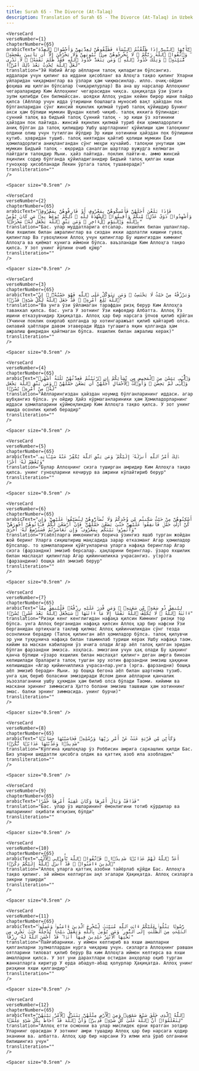 ```yaml
---
title: Surah 65 - The Divorce (At-Talaq)  
description: Translation of Surah 65 - The Divorce (At-Talaq) in Uzbek
---
```







    <VerseCard 
    verseNumber={1}
    chapterNumber={65}
    arabicText="يَٰٓأَيُّهَا ٱلنَّبِىُّ إِذَا طَلَّقْتُمُ ٱلنِّسَآءَ فَطَلِّقُوهُنَّ لِعِدَّتِهِنَّ وَأَحْصُوا۟ ٱلْعِدَّةَ ۖ وَٱتَّقُوا۟ ٱللَّهَ رَبَّكُمْ ۖ لَا تُخْرِجُوهُنَّ مِنۢ بُيُوتِهِنَّ وَلَا يَخْرُجْنَ إِلَّآ أَن يَأْتِينَ بِفَٰحِشَةٍۢ مُّبَيِّنَةٍۢ ۚ وَتِلْكَ حُدُودُ ٱللَّهِ ۚ وَمَن يَتَعَدَّ حُدُودَ ٱللَّهِ فَقَدْ ظَلَمَ نَفْسَهُۥ ۚ لَا تَدْرِى لَعَلَّ ٱللَّهَ يُحْدِثُ بَعْدَ ذَٰلِكَ أَمْرًۭا"
    translation="Эй Набий Агар аёлларни талоқ қиладиган бўлсангиз، иддалари учун қилинг ва иддани ҳисобланг ва Алоҳга тақво қилинг Уларни уйларидан чиқарманглар ва ўзлари ҳам чиқмасинлар، илло، очиқ-ойдин фоҳиша иш қилган бўлсалар (чиқарилурлар) Ва ана шу нарсалар Аллоҳнинг чегараларидир Ким Аллоҳнинг чегарасидан чиқса، ҳақиқатда ўзи ўзига зулм қилибди Сен билмайссан، шоядки Аллоҳ ундан кейин бирор ишни пайдо қилса (Аёллар учун идда ўтиришни бошлашга муносиб вақт ҳайздан пок бўлганларидан сўнг жинсий яқинлик қилмай туриб талоқ қўйишдир Бунинг акси ҳам бўлиши мумкин Шундан келиб чиқиб، талоқ иккига бўлинади: сунний талоқ ва бидъий талоқ Сунний талоқ - эр киши ўз хотинини ҳайздан пок пайтида، жинсий яқинлик қилмай туриб ёки ҳомиладорлиги аниқ бўлган да талоқ қилишдир Ушбу шартларнинг қўйилиши ҳам талоқнинг олдини олиш учун тутилган йўлдир Эр киши хотинини ҳайздан пок бўлишини кутиб، ҳовридан тушиб، талоқ ниятидан қайтиб қолиши мумкин Ёки ҳомиладорлиги аниқлангандан сўнг меҳри кучайиб، талоқни унутиши ҳам мумкин Бидъий талоқ - юқорида саналган шартлар вужудга келмаган пайтдаги талоқдир Яъни، ҳайз пайтида، поклик пайти-ю، аммо жинсий яқинлик содир бўлганда қўйиладиганидир Бидъий талоқ қилган киши гуноҳкор ҳисобланади Лекин ўртага талоқ тушаверади)"
    transliteration=""
    />

    <Spacer size="0.5rem" />
                
    <VerseCard 
    verseNumber={2}
    chapterNumber={65}
    arabicText="فَإِذَا بَلَغْنَ أَجَلَهُنَّ فَأَمْسِكُوهُنَّ بِمَعْرُوفٍ أَوْ فَارِقُوهُنَّ بِمَعْرُوفٍۢ وَأَشْهِدُوا۟ ذَوَىْ عَدْلٍۢ مِّنكُمْ وَأَقِيمُوا۟ ٱلشَّهَٰدَةَ لِلَّهِ ۚ ذَٰلِكُمْ يُوعَظُ بِهِۦ مَن كَانَ يُؤْمِنُ بِٱللَّهِ وَٱلْيَوْمِ ٱلْءَاخِرِ ۚ وَمَن يَتَّقِ ٱللَّهَ يَجْعَل لَّهُۥ مَخْرَجًۭا"
    translation="Бас، улар муддатларига етсалар، яхшилик билан ушланглар، ёки яхшилик билан ажралинглар ва сиздан икки адолатли кишини гувоҳ қилинглар Ва гувоҳликни Аллоҳ учун қилинглар Бу ишингиздан кимнинг Аллоҳга ва қиёмат кунига иймони бўлса، ваъзланади Ким Аллоҳга тақво қилса، У зот унинг йўлини очиб қўюр"
    transliteration=""
    />

    <Spacer size="0.5rem" />
                
    <VerseCard 
    verseNumber={3}
    chapterNumber={65}
    arabicText="وَيَرْزُقْهُ مِنْ حَيْثُ لَا يَحْتَسِبُ ۚ وَمَن يَتَوَكَّلْ عَلَى ٱللَّهِ فَهُوَ حَسْبُهُۥٓ ۚ إِنَّ ٱللَّهَ بَٰلِغُ أَمْرِهِۦ ۚ قَدْ جَعَلَ ٱللَّهُ لِكُلِّ شَىْءٍۢ قَدْرًۭا"
    translation="Ва унга ўзи ўйламаган тарафдан ризқ берур Ким Аллоҳга таваккал қилса، бас، унга У зотнинг Ўзи кифоядир Албатта، Аллоҳ Ўз ишини етказувчидир Ҳақиқатда، Аллоҳ ҳар бир нарсага ўлчов қилиб қўйган (Учинчи поклик охирлаб қолганда эр хотингаражъат қилиб қайтариб олса، оилавий ҳаётлари давом этаверади Идда тугашига яқин қолганда ҳам ажралиш фикридан қайтмаган бўлса، яхшилик билан ажралиш керак)"
    transliteration=""
    />

    <Spacer size="0.5rem" />
                
    <VerseCard 
    verseNumber={4}
    chapterNumber={65}
    arabicText="وَٱلَّٰٓـِٔى يَئِسْنَ مِنَ ٱلْمَحِيضِ مِن نِّسَآئِكُمْ إِنِ ٱرْتَبْتُمْ فَعِدَّتُهُنَّ ثَلَٰثَةُ أَشْهُرٍۢ وَٱلَّٰٓـِٔى لَمْ يَحِضْنَ ۚ وَأُو۟لَٰتُ ٱلْأَحْمَالِ أَجَلُهُنَّ أَن يَضَعْنَ حَمْلَهُنَّ ۚ وَمَن يَتَّقِ ٱللَّهَ يَجْعَل لَّهُۥ مِنْ أَمْرِهِۦ يُسْرًۭا"
    translation="Аёлларингиздан ҳайздан ноумид бўлганларининг иддаси، агар шубҳангиз бўлса، уч ойдир Ҳайз кўрмаганлариники ҳам Ҳомиладорларнинг иддаси ҳомилаларини қўймоқликдир Ким Аллоҳга тақво қилса، У зот унинг ишида осонлик қилиб берадир"
    transliteration=""
    />

    <Spacer size="0.5rem" />
                
    <VerseCard 
    verseNumber={5}
    chapterNumber={65}
    arabicText="ذَٰلِكَ أَمْرُ ٱللَّهِ أَنزَلَهُۥٓ إِلَيْكُمْ ۚ وَمَن يَتَّقِ ٱللَّهَ يُكَفِّرْ عَنْهُ سَيِّـَٔاتِهِۦ وَيُعْظِمْ لَهُۥٓ أَجْرًا"
    translation="Булар Аллоҳнинг сизга туширган амридир Ким Аллоҳга тақво қилса، унинг гуноҳларини кечирур ва ажрини кўпайтириб берур"
    transliteration=""
    />

    <Spacer size="0.5rem" />
                
    <VerseCard 
    verseNumber={6}
    chapterNumber={65}
    arabicText="أَسْكِنُوهُنَّ مِنْ حَيْثُ سَكَنتُم مِّن وُجْدِكُمْ وَلَا تُضَآرُّوهُنَّ لِتُضَيِّقُوا۟ عَلَيْهِنَّ ۚ وَإِن كُنَّ أُو۟لَٰتِ حَمْلٍۢ فَأَنفِقُوا۟ عَلَيْهِنَّ حَتَّىٰ يَضَعْنَ حَمْلَهُنَّ ۚ فَإِنْ أَرْضَعْنَ لَكُمْ فَـَٔاتُوهُنَّ أُجُورَهُنَّ ۖ وَأْتَمِرُوا۟ بَيْنَكُم بِمَعْرُوفٍۢ ۖ وَإِن تَعَاسَرْتُمْ فَسَتُرْضِعُ لَهُۥٓ أُخْرَىٰ"
    translation="У(аёл)ларга имконингиз борича ўзингиз яшаб турган жойдан жой беринг Уларга сиқиштириш мақсадида зарар етказманг Агар ҳомиладор бўлсалар، то ҳомилаларини қўйгунларича уларга нафақа беринглар Агар сизга (фарзандни) эмизиб берсалар، ҳақларини беринглар، ўзаро яхшилик билан маслаҳат қилинглар Агар қийинчиликка учрасангиз، у(эр)га (фарзандини) бошқа аёл эмизиб берур"
    transliteration=""
    />

    <Spacer size="0.5rem" />
                
    <VerseCard 
    verseNumber={7}
    chapterNumber={65}
    arabicText="لِيُنفِقْ ذُو سَعَةٍۢ مِّن سَعَتِهِۦ ۖ وَمَن قُدِرَ عَلَيْهِ رِزْقُهُۥ فَلْيُنفِقْ مِمَّآ ءَاتَىٰهُ ٱللَّهُ ۚ لَا يُكَلِّفُ ٱللَّهُ نَفْسًا إِلَّا مَآ ءَاتَىٰهَا ۚ سَيَجْعَلُ ٱللَّهُ بَعْدَ عُسْرٍۢ يُسْرًۭا"
    translation="Ризқи кенг кенглигидан нафақа қилсин Кимнинг ризқи тор бўлса، унга Аллоҳ берганидан нафақа қилсин Аллоҳ ҳар бир нафсни Ўзи берганидан ортиқчага таклиф қилмас Аллоҳ қийинчиликдан сўнг тезда осонликни берадир (Талоқ қилинган аёл ҳомиладор бўлса، талоқ қилувчи эр уни туққунича нафақа билан таъминлаб туриши керак Ушбу нафақа таом، кийим ва маскан кабиларни ўз ичига олади Агар аёл талоқ қилган эридан бўлган фарзандни эмизса، хоҳласа، эмизгани учун ҳақ олади Бу ҳақнинг қанча бўлиши «ўзаро яхшилик билан маслаҳат қилинг» деган амрга биноан келишилади Ораларига талоқ тушган эру хотин фарзандни эмизиш ҳаққини келишишдан «Агар қийинчиллика учраса»лар،унга (эрга، фарзандни) бошқа аёл эмизиб беради» Яъни، эр бошқа бегона аёл билан шартнома тузиб، унга ҳақ бериб боласини эмиздиради Ислом дини аёлларни қанчалик эъзозлаганини ушбу ҳукмдан ҳам билиб олса бўлади Таоми، кийими ва маскани эрининг зиммасига Ҳатто болани эмизиш ташвиши ҳам хотиннинг эмас، балки эрнинг зиммасида، унинг бурчи)"
    transliteration=""
    />

    <Spacer size="0.5rem" />
                
    <VerseCard 
    verseNumber={8}
    chapterNumber={65}
    arabicText="وَكَأَيِّن مِّن قَرْيَةٍ عَتَتْ عَنْ أَمْرِ رَبِّهَا وَرُسُلِهِۦ فَحَاسَبْنَٰهَا حِسَابًۭا شَدِيدًۭا وَعَذَّبْنَٰهَا عَذَابًۭا نُّكْرًۭا"
    translation="Кўпгина қишлоқлар ўз Роббисин амрига саркашлик қилди Бас، Биз уларни шиддатли ҳисобга олдик ва қаттиқ азоб ила азобладик"
    transliteration=""
    />

    <Spacer size="0.5rem" />
                
    <VerseCard 
    verseNumber={9}
    chapterNumber={65}
    arabicText="فَذَاقَتْ وَبَالَ أَمْرِهَا وَكَانَ عَٰقِبَةُ أَمْرِهَا خُسْرًا"
    translation="Бас، улар ўз ишларининг ёмонлигини тотиб кўрдилар ва ишларининг оқибати ютқизиқ бўлди"
    transliteration=""
    />

    <Spacer size="0.5rem" />
                
    <VerseCard 
    verseNumber={10}
    chapterNumber={65}
    arabicText="أَعَدَّ ٱللَّهُ لَهُمْ عَذَابًۭا شَدِيدًۭا ۖ فَٱتَّقُوا۟ ٱللَّهَ يَٰٓأُو۟لِى ٱلْأَلْبَٰبِ ٱلَّذِينَ ءَامَنُوا۟ ۚ قَدْ أَنزَلَ ٱللَّهُ إِلَيْكُمْ ذِكْرًۭا"
    translation="Аллоҳ уларга қаттиқ азобни тайёрлаб қўйди Бас، Аллоҳга тақво қилинг، эй иймон келтирган ақл эгалари Ҳақиқатда، Аллоҳ сизларга зикрни туширди"
    transliteration=""
    />

    <Spacer size="0.5rem" />
                
    <VerseCard 
    verseNumber={11}
    chapterNumber={65}
    arabicText="رَّسُولًۭا يَتْلُوا۟ عَلَيْكُمْ ءَايَٰتِ ٱللَّهِ مُبَيِّنَٰتٍۢ لِّيُخْرِجَ ٱلَّذِينَ ءَامَنُوا۟ وَعَمِلُوا۟ ٱلصَّٰلِحَٰتِ مِنَ ٱلظُّلُمَٰتِ إِلَى ٱلنُّورِ ۚ وَمَن يُؤْمِنۢ بِٱللَّهِ وَيَعْمَلْ صَٰلِحًۭا يُدْخِلْهُ جَنَّٰتٍۢ تَجْرِى مِن تَحْتِهَا ٱلْأَنْهَٰرُ خَٰلِدِينَ فِيهَآ أَبَدًۭا ۖ قَدْ أَحْسَنَ ٱللَّهُ لَهُۥ رِزْقًا"
    translation="Пайғабарники، у иймон келтириб ва яхши амалларни қилганларни зулматлардан нурга чиқариш учун، сизларга Аллоҳнинг равшан оятларини тиловат қилиб берур Ва ким Аллоҳга иймон келтирса ва яхши амалларни қилса، У зот уни дарахтлари остидан анҳорлар оқиб турган жаннатларга киритур У ерда абадул-абад қолурлар Ҳақиқатда، Аллоҳ унинг ризқини яхши қилгандир"
    transliteration=""
    />

    <Spacer size="0.5rem" />
                
    <VerseCard 
    verseNumber={12}
    chapterNumber={65}
    arabicText="ٱللَّهُ ٱلَّذِى خَلَقَ سَبْعَ سَمَٰوَٰتٍۢ وَمِنَ ٱلْأَرْضِ مِثْلَهُنَّ يَتَنَزَّلُ ٱلْأَمْرُ بَيْنَهُنَّ لِتَعْلَمُوٓا۟ أَنَّ ٱللَّهَ عَلَىٰ كُلِّ شَىْءٍۢ قَدِيرٌۭ وَأَنَّ ٱللَّهَ قَدْ أَحَاطَ بِكُلِّ شَىْءٍ عِلْمًۢا"
    translation="Аллоҳ етти осмонни ва улар мислидек ерни яратган зотдир Уларнинг орасидан У зотнинг амри тушадир Аллоҳ ҳар бир нарсага қодир эканини ва، албатта، Аллоҳ ҳар бир нарсани Ўз илми ила ўраб олганини билишингиз учун"
    transliteration=""
    />

    <Spacer size="0.5rem" />
                